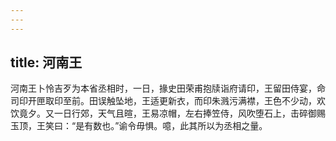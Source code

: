```yaml
---
---
---
```

title: 河南王
---




河南王卜怜吉歹为本省丞相时，一日，掾史田荣甫抱牍诣府请印，王留田侍宴，命司印开匣取印至前。田误触坠地，王适更新衣，而印朱溅污满襟，王色不少动，欢饮竟夕。又一日行郊，天气且暄，王易凉帽，左右捧笠侍，风吹堕石上，击碎御赐玉顶，王笑曰：“是有数也。”谕令毋惧。噫，此其所以为丞相之量。